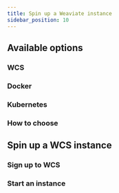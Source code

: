 ```yaml
---
title: Spin up a Weaviate instance
sidebar_position: 10
---
```


## Available options

### WCS

### Docker

### Kubernetes

### How to choose

## Spin up a WCS instance

### Sign up to WCS

### Start an instance
